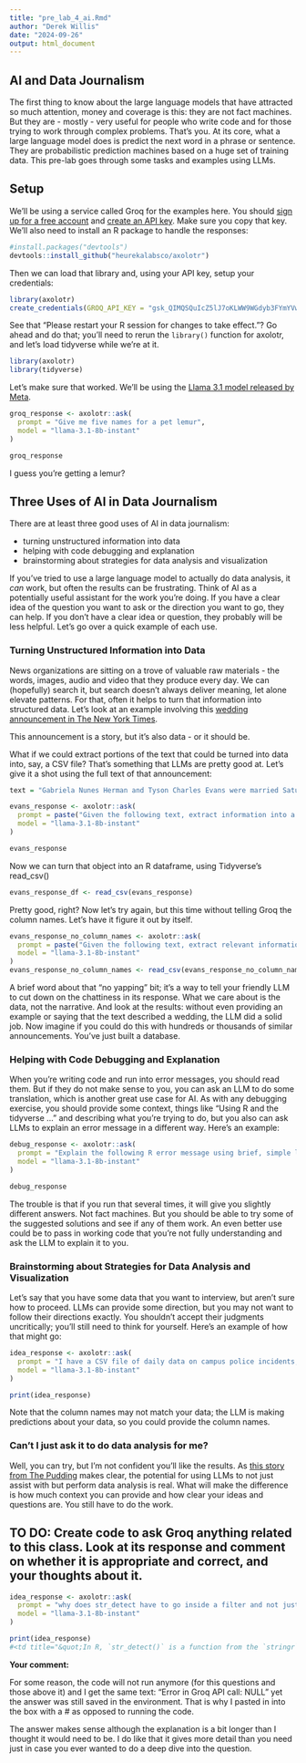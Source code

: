 ```yaml
---
title: "pre_lab_4_ai.Rmd"
author: "Derek Willis"
date: "2024-09-26"
output: html_document
---
```


## AI and Data Journalism

The first thing to know about the large language models that have attracted so much attention, money and coverage is this: they are not fact machines. But they are - mostly - very useful for people who write code and for those trying to work through complex problems. That's you. At its core, what a large language model does is predict the next word in a phrase or sentence. They are probabilistic prediction machines based on a huge set of training data. This pre-lab goes through some tasks and examples using LLMs.

## Setup

We'll be using a service called Groq for the examples here. You should [sign up for a free account](https://www.groq.com) and [create an API key](https://console.groq.com/docs/quickstart). Make sure you copy that key. We'll also need to install an R package to handle the responses:

```r
#install.packages("devtools")
devtools::install_github("heurekalabsco/axolotr")
```

Then we can load that library and, using your API key, setup your credentials:

```r
library(axolotr)
create_credentials(GROQ_API_KEY = "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")
```

See that "Please restart your R session for changes to take effect."? Go ahead and do that; you'll need to rerun the `library()` function for axolotr, and let's load tidyverse while we're at it.

```r
library(axolotr)
library(tidyverse)
```

Let's make sure that worked. We'll be using the [Llama 3.1 model released by Meta](https://ai.meta.com/blog/meta-llama-3-1/).

```r
groq_response <- axolotr::ask(
  prompt = "Give me five names for a pet lemur",
  model = "llama-3.1-8b-instant"
)

groq_response
```

I guess you're getting a lemur?

## Three Uses of AI in Data Journalism

There are at least three good uses of AI in data journalism:

-   turning unstructured information into data
-   helping with code debugging and explanation
-   brainstorming about strategies for data analysis and visualization

If you've tried to use a large language model to actually do data analysis, it *can* work, but often the results can be frustrating. Think of AI as a potentially useful assistant for the work you're doing. If you have a clear idea of the question you want to ask or the direction you want to go, they can help. If you don't have a clear idea or question, they probably will be less helpful. Let's go over a quick example of each use.

### Turning Unstructured Information into Data

News organizations are sitting on a trove of valuable raw materials - the words, images, audio and video that they produce every day. We can (hopefully) search it, but search doesn’t always deliver meaning, let alone elevate patterns. For that, often it helps to turn that information into structured data. Let's look at an example involving this [wedding announcement in The New York Times](https://www.nytimes.com/2014/06/22/fashion/weddings/gabriela-herman-tyson-evans.html?unlocked_article_code=1.1E0.POK5.J1hIzAwr-D6N&smid=url-share).

This announcement is a story, but it's also data - or it should be.

What if we could extract portions of the text that could be turned into data into, say, a CSV file? That's something that LLMs are pretty good at. Let's give it a shot using the full text of that announcement:

```r
text = "Gabriela Nunes Herman and Tyson Charles Evans were married Saturday at the home of their friends Marcy Gringlas and Joel Greenberg in Chilmark, Mass. Rachel Been, a friend of the couple who received a one-day solemnization certificate from Massachusetts, officiated. The bride, 33, will continue to use her name professionally. She is a Brooklyn-based freelance photographer for magazines and newspapers. She graduated from Wesleyan University in Middletown, Conn. She is a daughter of Dr. Talia N. Herman of Brookline, Mass., and Jeffrey N. Herman of Cambridge, Mass. The bride’s father is a lawyer and the executive vice president of DecisionQuest, a national trial consulting firm in Boston. Her mother is a senior primary care internist at Harvard Vanguard Medical Associates, a practice in Boston. The groom, 31, is a deputy editor of interactive news at The New York Times and an adjunct professor at the Columbia University Graduate School of Journalism. He graduated from the University of California, Los Angeles. He is the son of Carmen K. Evans of Climax Springs, Mo., and Frank J. Evans of St. Joseph, Mo. The groom’s father retired as the president of UPCO, a national retailer of pet supplies in St. Joseph."

evans_response <- axolotr::ask(
  prompt = paste("Given the following text, extract information into a CSV file with the following structure, including headers, with no yapping: celebrant1,celebrant2,location_city, location_state,officiant,celebrant1_age,celebrant2_age,celebrant1_parent1,celebrant1_parent2,celebrant2_parent1,celebrant2_parent2", text),
  model = "llama-3.1-8b-instant"
)

evans_response
```

Now we can turn that object into an R dataframe, using Tidyverse's read_csv()

```r
evans_response_df <- read_csv(evans_response)
```

Pretty good, right? Now let's try again, but this time without telling Groq the column names. Let's have it figure it out by itself.\

```r
evans_response_no_column_names <- axolotr::ask(
  prompt = paste("Given the following text, extract relevant information into a CSV with a structure that makes sense to recognize all entities and their features. Each entity should be a row, and their features should be columns. Give me just the CSV, with no yapping and no title", text),
  model = "llama-3.1-8b-instant"
)
evans_response_no_column_names <- read_csv(evans_response_no_column_names)
```

A brief word about that "no yapping" bit; it's a way to tell your friendly LLM to cut down on the chattiness in its response. What we care about is the data, not the narrative. And look at the results: without even providing an example or saying that the text described a wedding, the LLM did a solid job. Now imagine if you could do this with hundreds or thousands of similar announcements. You've just built a database.

### Helping with Code Debugging and Explanation

When you're writing code and run into error messages, you should read them. But if they do not make sense to you, you can ask an LLM to do some translation, which is another great use case for AI. As with any debugging exercise, you should provide some context, things like "Using R and the tidyverse ... " and describing what you're trying to do, but you also can ask LLMs to explain an error message in a different way. Here's an example:

```r
debug_response <- axolotr::ask(
  prompt = "Explain the following R error message using brief, simple language and suggest a single fix. I am using the tidyverse library: could not find function '|>'",
  model = "llama-3.1-8b-instant"
)

debug_response
```

The trouble is that if you run that several times, it will give you slightly different answers. Not fact machines. But you should be able to try some of the suggested solutions and see if any of them work. An even better use could be to pass in working code that you're not fully understanding and ask the LLM to explain it to you.

### Brainstorming about Strategies for Data Analysis and Visualization

Let's say that you have some data that you want to interview, but aren't sure how to proceed. LLMs can provide some direction, but you may not want to follow their directions exactly. You shouldn't accept their judgments uncritically; you'll still need to think for yourself. Here's an example of how that might go:

```r
idea_response <- axolotr::ask(
  prompt = "I have a CSV file of daily data on campus police incidents, including the type of incident, building location and time. Using R and the tidyverse, suggest some ways that I could find patterns in the data. Use the new-style pipe operator (|>) in any code examples",
  model = "llama-3.1-8b-instant"
)

print(idea_response)
```

Note that the column names may not match your data; the LLM is making predictions about your data, so you could provide the column names.

### Can't I just ask it to do data analysis for me?

Well, you can try, but I'm not confident you'll like the results. As [this story from The Pudding](https://pudding.cool/2024/07/ai/) makes clear, the potential for using LLMs to not just assist with but perform data analysis is real. What will make the difference is how much context you can provide and how clear your ideas and questions are. You still have to do the work.

## TO DO: Create code to ask Groq anything related to this class. Look at its response and comment on whether it is appropriate and correct, and your thoughts about it.

```r
idea_response <- axolotr::ask(
  prompt = "why does str_detect have to go inside a filter and not just by itself",
  model = "llama-3.1-8b-instant"
)

print(idea_response)
#<td title="&quot;In R, `str_detect()` is a function from the `stringr` package, which is part of the tidyverse. When you use `str_detect()` on its own, it returns a logical vector indicating whether each string in the input vector matches the pattern.\n\nHowever, when you use `str_detect()` in a pipe chain (e.g., `df %>% str_detect()`), it doesn't work as expected because the `%>%` operator is designed to pass the result of the previous operation as the first argument to the next function.\n\nIn this case, `str_detect()` is expecting a string to search for a pattern, not a data frame or a vector of strings. To fix this, you need to use `str_detect()` inside a `filter()` function, which is designed to work with logical vectors.\n\nHere's an example:\n\n```r\nlibrary(stringr)\n\n# Create a sample data frame\ndf <- data.frame(id = 1:5, text = c(\&quot;hello\&quot;, \&quot;world\&quot;, \&quot;foo\&quot;, \&quot;bar\&quot;, \&quot;baz\&quot;))\n\n# Use filter() to select rows where the text matches the pattern\ndf %>% \n  filter(str_detect(text, \&quot;o\&quot;))\n```\n\nIn this example, `str_detect()` is used inside `filter()`, which applies the logical vector returned by `str_detect()` to the data frame. This is why `str_detect()` needs to be inside a `filter()` function.\n\nAlternatively, you can use the `str_detect()` function as a regular function, like this:\n\n```r\nlibrary(stringr)\n\n# Create a sample data frame\ndf <- data.frame(id = 1:5, text = c(\&quot;hello\&quot;, \&quot;world\&quot;, \&quot;foo\&quot;, \&quot;bar\&quot;, \&quot;baz\&quot;))\n\n# Use str_detect() as a regular function\ndf$matches <- str_detect(df$text, \&quot;o\&quot;)\n```\n\nIn this case, `str_detect()` returns a logical vector, which is assigned to a new column in the data frame.&quot;" class="GNTYACMBECC" __gwt_cell="cell-gwt-uid-1036">"In R, `str_detect()` is a function from the `stringr` package, which is part of the tidyverse. When you use `str_detect()` on its own, it returns a logical vector indicating whether each string in the input vector matches the pattern.\n\nHowever, when you use `str_detect()` in a pipe chain (e.g., `df %&gt;% str_detect()`), it doesn't work as expected because the `%&gt;%` operator is designed to pass the result of the previous operation as the first argument to the next function.\n\nIn this case, `str_detect()` is expecting a string to search for a pattern, not a data frame or a vector of strings. To fix this, you need to use `str_detect()` inside a `filter()` function, which is designed to work with logical vectors.\n\nHere's an example:\n\n```r\nlibrary(stringr)\n\n# Create a sample data frame\ndf &lt;- data.frame(id = 1:5, text = c(\"hello\", \"world\", \"foo\", \"bar\", \"baz\"))\n\n# Use filter() to select rows where the text matches the pattern\ndf %&gt;% \n  filter(str_detect(text, \"o\"))\n```\n\nIn this example, `str_detect()` is used inside `filter()`, which applies the logical vector returned by `str_detect()` to the data frame. This is why `str_detect()` needs to be inside a `filter()` function.\n\nAlternatively, you can use the `str_detect()` function as a regular function, like this:\n\n```r\nlibrary(stringr)\n\n# Create a sample data frame\ndf &lt;- data.frame(id = 1:5, text = c(\"hello\", \"world\", \"foo\", \"bar\", \"baz\"))\n\n# Use str_detect() as a regular function\ndf$matches &lt;- str_detect(df$text, \"o\")\n```\n\nIn this case, `str_detect()` returns a logical vector, which is assigned to a new column in the data frame."</td>
```

**Your comment:**

For some reason, the code will not run anymore (for this questions and those above it) and I get the same text: "Error in Groq API call: NULL" yet the answer was still saved in the environment. That is why I pasted in into the box with a \# as opposed to running the code.

The answer makes sense although the explanation is a bit longer than I thought it would need to be. I do like that it gives more detail than you need just in case you ever wanted to do a deep dive into the question.
